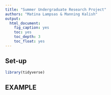 ```yaml
---
title: "Summer Undergraduate Research Project"
authors: "Matina Lampsas & Manning Kalish"
output:
  html_document:
    fig_caption: yes
    toc: yes
    toc_depth: 3
    toc_float: yes
---
```


## Set-up
```r
library(tidyverse)

```

## EXAMPLE